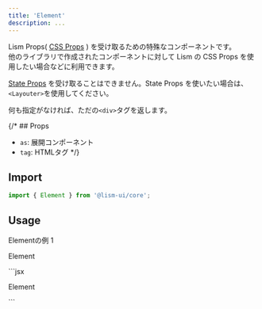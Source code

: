 ```yaml
---
title: 'Element'
description: ...
---
```



Lism Props( [CSS Props](/docs/props/css-props) ) を受け取るための特殊なコンポーネントです。  
他のライブラリで作成されたコンポーネントに対して Lism の CSS Props を使用したい場合などに利用できます。

[State Props](/docs/props/state-props) を受け取ることはできません。State Props を使いたい場合は、`<Layouter>`を使用してください。


何も指定がなければ、ただの`<div>`タグを返します。

{/* ## Props

- `as`: 展開コンポーネント
- `tag`: HTMLタグ */}

## Import

```js
import { Element } from '@lism-ui/core';
```

## Usage

<Preview>
	<PreviewTitle>Elementの例 1</PreviewTitle>
	<PreviewArea resize p={20}>
		<Element p={30} bd bxsh='2'>
			<p>Element</p>
		</Element>
	</PreviewArea>
	<PreviewCode>
		```jsx
		<Element p={30} bd bxsh='2'>
			<p>Element</p>
		</Element>
		```
	</PreviewCode>
</Preview>


